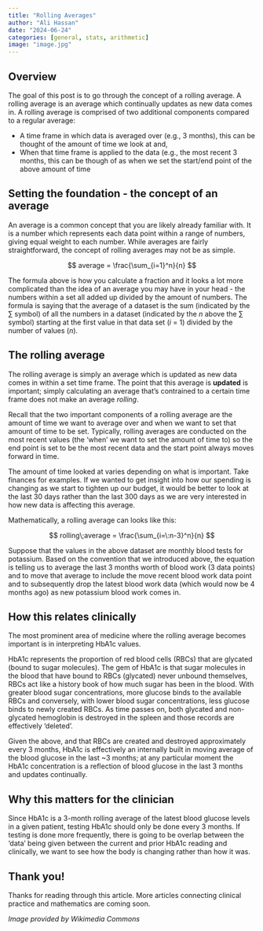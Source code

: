 ```yaml
---
title: "Rolling Averages"
author: "Ali Hassan"
date: "2024-06-24"
categories: [general, stats, arithmetic]
image: "image.jpg"
---
```


## Overview

The goal of this post is to go through the concept of a rolling average. A rolling average is an average which continually updates as new data comes in. A rolling average is comprised of two additional components compared to a regular average: 

- A time frame in which data is averaged over (e.g., 3 months), this can be thought of the amount of time we look at and, 
- When that time frame is applied to the data (e.g., the most recent 3 months, this can be though of as when we set the start/end point of the above amount of time

## Setting the foundation - the concept of an average

An average is a common concept that you are likely already familiar with. It is a number which represents each data point within a range of numbers, giving equal weight to each number. While averages are fairly straightforward, the concept of rolling averages may not be as simple. 

$$
average = \frac{\sum_{i=1}^n}{n}
$$

The formula above is how you calculate a fraction and it looks a lot more complicated than the idea of an average you may have in your head - the numbers within a set all added up divided by the amount of numbers. The formula is saying that the average of a dataset is the sum (indicated by the $\sum$ symbol) of all the numbers in a dataset (indicated by the $n$ above the $\sum$ symbol) starting at the first value in that data set ($i$ = 1) divided by the number of values ($n$). 

## The rolling average

The rolling average is simply an average which is updated as new data comes in within a set time frame. The point that this average is **updated** is important; simply calculating an average that's contrained to a certain time frame does not make an average *rolling*. 

Recall that the two important components of a rolling average are the amount of time we want to average over and when we want to set that amount of time to be set. Typically, rolling averages are conducted on the most recent values (the 'when' we want to set the amount of time to) so the end point is set to be the most recent data and the start point always moves forward in time. 

The amount of time looked at varies depending on what is important. Take finances for examples. If we wanted to get insight into how our spending is changing as we start to tighten up our budget, it would be better to look at the last 30 days rather than the last 300 days as we are very interested in how new data is affecting this average. 

Mathematically, a rolling average can looks like this:

$$
rolling\;average = \frac{\sum_{i=\:n-3}^n}{n}
$$

Suppose that the values in the above dataset are monthly blood tests for potassium. Based on the convention that we introduced above, the equation is telling us to average the last 3 months worth of blood work (3 data points) and to move that average to include the move recent blood work data point and to subsequently drop the latest blood work data (which would now be 4 months ago) as new potassium blood work comes in.

## How this relates clinically

The most prominent area of medicine where the rolling average becomes important is in interpreting HbA1c values.

HbA1c represents the proportion of red blood cells (RBCs) that are glycated (bound to sugar molecules). The gem of HbA1c is that sugar molecules in the blood that have bound to RBCs (glycated) never unbound themselves, RBCs act like a history book of how much sugar has been in the blood. With greater blood sugar concentrations, more glucose binds to the available RBCs and conversely, with lower blood sugar concentrations, less glucose binds to newly created RBCs. As time passes on, both glycated and non-glycated hemoglobin is destroyed in the spleen and those records are effectively 'deleted'.

Given the above, and that RBCs are created and destroyed approximately every 3 months, HbA1c is effectively an internally built in moving average of the blood glucose in the last ~3 months; at any particular moment the HbA1c concentration is a reflection of blood glucose in the last 3 months and updates continually.

## Why this matters for the clinician

Since HbA1c is a 3-month rolling average of the latest blood glucose levels in a given patient, testing HbA1c should only be done every 3 months. If testing is done more frequently, there is going to be overlap between the 'data' being given between the current and prior HbA1c reading and clinically, we want to see how the body is changing rather than how it was.

## Thank you!

Thanks for reading through this article. More articles connecting clinical practice and mathematics are coming soon.

*Image provided by Wikimedia Commons*